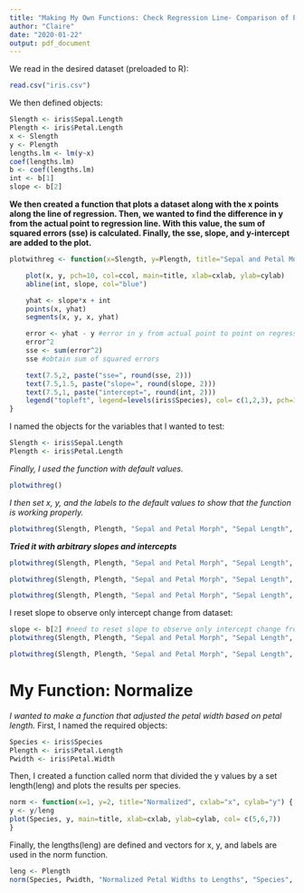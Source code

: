 ```yaml
---
title: "Making My Own Functions: Check Regression Line- Comparison of Petal and Sepal Lengths / Widths"
author: "Claire"
date: "2020-01-22"
output: pdf_document
---
```


We read in the desired dataset (preloaded to R):
```r
read.csv("iris.csv")
```

We then defined objects:
```r
Slength <- iris$Sepal.Length
Plength <- iris$Petal.Length
x <- Slength
y <- Plength
lengths.lm <- lm(y~x) 
coef(lengths.lm)
b <- coef(lengths.lm)
int <- b[1]
slope <- b[2]
```

**We then created a function that plots a dataset along with the x points along the line of regression. Then, we wanted to find the difference in y from the actual point to regression line. With this value, the sum of squared errors (sse) is calculated. Finally, the sse, slope, and y-intercept are added to the plot.**
```r
plotwithreg <- function(x=Slength, y=Plength, title="Sepal and Petal Morph", cxlab="Sepal Length", cylab="Petal Length", ccol=iris$Species, int=b[1], slope=b[2]) {

	plot(x, y, pch=10, col=ccol, main=title, xlab=cxlab, ylab=cylab)
	abline(int, slope, col="blue")

	yhat <- slope*x + int
	points(x, yhat)
	segments(x, y, x, yhat)

	error <- yhat - y #error in y from actual point to point on regression line
	error^2
	sse <- sum(error^2)
	sse #obtain sum of squared errors

	text(7.5,2, paste("sse=", round(sse, 2)))
	text(7.5,1.5, paste("slope=", round(slope, 2)))
	text(7.5,1, paste("intercept=", round(int, 2)))
	legend("topleft", legend=levels(iris$Species), col= c(1,2,3), pch=10)
}
```

I named the objects for the variables that I wanted to test:
```r
Slength <- iris$Sepal.Length
Plength <- iris$Petal.Length
```

*Finally, I used the function with default values.*
```r
plotwithreg()
```


*I then set x, y, and the labels to the default values to show that the function is working properly.*
```r
plotwithreg(Slength, Plength, "Sepal and Petal Morph", "Sepal Length", "Petal Length")
```


***Tried it with arbitrary slopes and intercepts***
```r
plotwithreg(Slength, Plength, "Sepal and Petal Morph", "Sepal Length", "Petal Length", slope = 2)

plotwithreg(Slength, Plength, "Sepal and Petal Morph", "Sepal Length", "Petal Length", slope = 2.5)

plotwithreg(Slength, Plength, "Sepal and Petal Morph", "Sepal Length", "Petal Length", slope = 3)
```

I reset slope to observe only intercept change from dataset:
```r
slope <- b[2] #need to reset slope to observe only intercept change from dataset
plotwithreg(Slength, Plength, "Sepal and Petal Morph", "Sepal Length", "Petal Length", int = -6)

plotwithreg(Slength, Plength, "Sepal and Petal Morph", "Sepal Length", "Petal Length", int= -5)
```

# My Function: Normalize

*I wanted to make a function that adjusted the petal width based on petal length.*
First, I named the required objects:
```r
Species <- iris$Species
Plength <- iris$Petal.Length
Pwidth <- iris$Petal.Width
```

Then, I created a function called norm that divided the y values by a set length(leng) and plots the results per species.
```r
norm <- function(x=1, y=2, title="Normalized", cxlab="x", cylab="y") {
y <- y/leng
plot(Species, y, main=title, xlab=cxlab, ylab=cylab, col= c(5,6,7))
}
```

Finally, the lengths(leng) are defined and vectors for x, y, and labels are used in the norm function.
```r
leng <- Plength
norm(Species, Pwidth, "Normalized Petal Widths to Lengths", "Species", "Petal Width/Length")
```